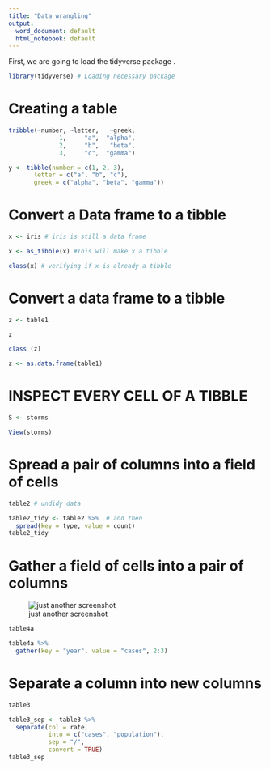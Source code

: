 ---
title: "Data wrangling"
output:
  word_document: default
  html_notebook: default
---

First, we are going to load the tidyverse package 
.

```{r}
library(tidyverse) # Loading necessary package
```


# Creating a table
```{r}
tribble(~number, ~letter,   ~greek,
              1,     "a",  "alpha",
              2,     "b",   "beta",
              3,     "c",  "gamma")
```

```{r}
y <- tibble(number = c(1, 2, 3), 
       letter = c("a", "b", "c"),
       greek = c("alpha", "beta", "gamma"))
```

# Convert a Data frame to a tibble 

```{r}
x <- iris # iris is still a data frame
```

```{r}
x <- as_tibble(x) #This will make x a tibble
```

```{r}
class(x) # verifying if x is already a tibble
```

# Convert a data frame to a tibble

```{r}
z <- table1

```

```{r}
z
```


```{r}
class (z)
```

```{r}
z <- as.data.frame(table1)
```

# INSPECT EVERY CELL OF A TIBBLE

```{r}
S <- storms
```

```{r}
View(storms)
```


# Spread a pair of columns into a field of cells
```{r}
table2 # undidy data
```

```{r}
table2_tidy <- table2 %>%  # and then
  spread(key = type, value = count)
table2_tidy
```



# Gather a field of cells into a pair of columns

![just another screenshot](wide-to-long.png)

```{r}
table4a
```


```{r}
table4a %>% 
  gather(key = "year", value = "cases", 2:3)
```

# Separate a column into new columns

```{r}
table3
```

```{r}
table3_sep <- table3 %>%
  separate(col = rate, 
           into = c("cases", "population"), 
           sep = "/", 
           convert = TRUE)
table3_sep
```



